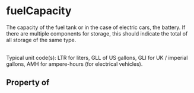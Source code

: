 # fuelCapacity

The capacity of the fuel tank or in the case of electric cars, the battery. If there are multiple components for storage, this should indicate the total of all storage of the same type.<br/><br/>

Typical unit code(s): LTR for liters, GLL of US gallons, GLI for UK / imperial gallons, AMH for ampere-hours (for electrical vehicles).

## Property of



